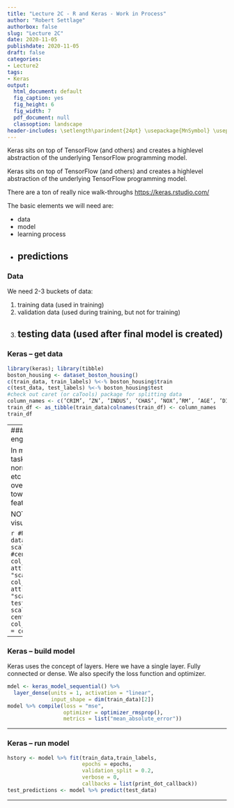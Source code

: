 ```yaml
---
title: "Lecture 2C - R and Keras - Work in Process"
author: "Robert Settlage"
authorbox: false
slug: "Lecture 2C"
date: 2020-11-05
publishdate: 2020-11-05
draft: false
categories:
- Lecture2
tags:
- Keras
output:
  html_document: default
  fig_caption: yes
  fig_height: 6
  fig_width: 7
  pdf_document: null
  classoption: landscape
header-includes: \setlength\parindent{24pt} \usepackage{MnSymbol} \usepackage{mathrsfs}
---
```


Keras sits on top of TensorFlow (and others) and creates a highlevel abstraction of the underlying TensorFlow programming model.

<!--more-->

Keras sits on top of TensorFlow (and others) and creates a highlevel abstraction of the underlying TensorFlow programming model.

There are a ton of really nice walk-throughs <https://keras.rstudio.com/>

The basic elements we will need are:

+ data  
+ model  
+ learning process  
+ predictions
----

### Data

We need 2-3 buckets of data:

1. training data (used in training)  
2. validation data (used during training, but not for training)  
3. testing data (used after final model is created)
----

### Keras -- get data

```r
library(keras); library(tibble)
boston_housing <- dataset_boston_housing()
c(train_data, train_labels) %<-% boston_housing$train
c(test_data, test_labels) %<-% boston_housing$test
#check out caret (or caTools) package for splitting data
column_names <- c(’CRIM’, ’ZN’, ’INDUS’, ’CHAS’, ’NOX’,’RM’, ’AGE’, ’DIS’, ’RAD’, ’TAX’, ’PTRATIO’, ’B’, ’LSTAT’)
train_df <- as_tibble(train_data)colnames(train_df) <- column_names
train_df
````

----
### Keras -- data engineering

In many learning tasks, data normalization, scaling etc can assist in overcoming bias towards a particular feature.  

NOTE: always try to visualize your data ...

```r
#Normalize training data
train_data <- scale(train_data)
#center and scale
col_means_train <- attr(train_data, "scaled:center")
col_stddevs_train <- attr(train_data, "scaled:scale")
test_data <- scale(test_data, center = col_means_train,scale = col_stddevs_train)
```

----

### Keras -- build model

Keras uses the concept of layers.  Here we have a single layer.  Fully connected or dense.  We also specify the loss function and optimizer.

```r
mdel <- keras_model_sequential() %>%
  layer_dense(units = 1, activation = "linear",
              input_shape = dim(train_data)[2])
model %>% compile(loss = "mse",
                  optimizer = optimizer_rmsprop(),
                  metrics = list("mean_absolute_error"))
```

----

### Keras -- run model

```r

hstory <- model %>% fit(train_data,train_labels,
                        epochs = epochs,
                        validation_split = 0.2,
                        verbose = 0,
                        callbacks = list(print_dot_callback))
test_predictions <- model %>% predict(test_data)
```

----


